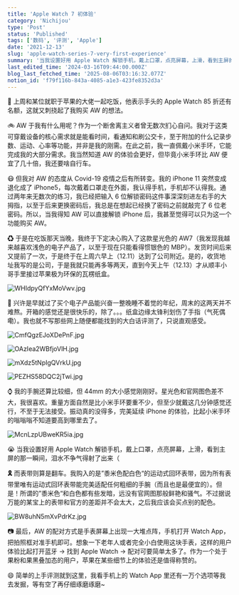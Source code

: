 ```yaml
---
title: 'Apple Watch 7 初体验'
category: 'Nichijou'
type: 'Post'
status: 'Published'
tags: ['数码', '评测', 'Apple']
date: '2021-12-13'
slug: 'apple-watch-series-7-very-first-experience'
summary: '当我设置好用 Apple Watch 解锁手机，戴上口罩，点亮屏幕，上滑，看到主屏的那一瞬间，泪水不争气得射了出来（'
last_edited_time: '2024-03-16T09:44:00.000Z'
blog_last_fetched_time: '2025-08-06T03:16:32.077Z'
notion_id: 'f79f116b-843a-4085-a1e3-423fe8352d3a'
---
```


🍜 上周和某位就职于苹果的大佬一起吃饭，他表示手头的 Apple Watch 85 折还有名额，这就又刺挠起了我购买 AW 的想法。

🚲 AW 于我有什么用呢？作为一个断舍离主义者曾无数次扪心自问。我对于这类可穿戴设备的核心需求就是能看时间，看通知和刷公交卡，至于附加的什么记录步数、运动、心率等功能，并非是我的刚需。在此之前，我一直佩戴小米手环，它能完成我的大部分需求。我当然知道 AW 的体验会更好，但毕竟小米手环比 AW 便宜了几十倍，我还要啥自行车。

😷 但我对 AW 的态度从 Covid-19 疫情之后有所转变。我的 iPhone 11 突然变成退化成了 iPhone5，每次戴着口罩走在外面，我认得手机，手机却不认得我。通过两年来无数次的练习，我已经把输入 6 位解锁密码这件事深深刻进左右手的大拇指，以至于后来更换密码后，我总是在想起已经换了密码之前就敲完了 6 位老密码。所以，当我得知 AW 可以直接解锁 iPhone 后，我甚至觉得可以只为这一个功能购买 AW。

♻ 于是在吃饭那天当晚，我终于下定决心购入了这款星光色的 AW7（我发现我越来越喜欢浅色的电子产品了，以至于现在只能看得惯银色的 MBP）。发货时间后来又提前了一次，于是终于在上周六早上（12.11）达到了公司附近。是的，收货地址我写的是公司，于是我就只能再多等两天，直到今天上午（12.13）才从顺丰小哥手里接过苹果极为环保的瓦楞纸盒。

![WHIdpyQfYxMoVwv.jpg](https://cdn.sa.net/2024/03/16/WHIdpyQfYxMoVwv.jpg)

🤕 兴许是早就过了买个电子产品能兴奋一整晚睡不着觉的年纪，周末的这两天并不难熬。开箱的感觉还是很快乐的，除了。。。纸盒边缘太锋利划伤了手指（气死偶嘞）。我也就不写那些网上随便都能找到的大白话评测了，只说直观感受。

![CmfQgzEJoXDePnF.jpg](https://cdn.sa.net/2024/03/16/CmfQgzEJoXDePnF.jpg)

![OAzIea2WBfjoVlH.jpg](https://cdn.sa.net/2024/03/16/OAzIea2WBfjoVlH.jpg)

![mXdz5tNpIgQVrkU.jpg](https://cdn.sa.net/2024/03/16/mXdz5tNpIgQVrkU.jpg)

![PEZHS58DQC2jTwi.jpg](https://cdn.sa.net/2024/03/16/PEZHS58DQC2jTwi.jpg)

⌚ 我的手腕还算比较细，但 44mm 的大小感觉刚刚好。星光色和官网图色差不大，我很喜欢。重量方面自然是比小米手环要重不少，但至少就戴这几分钟感觉还行，不至于无法接受。振动真的没得多，完美延续 iPhone 的体验，比起小米手环的嗡嗡嗡不知道要高到哪里去了。

![McnLzpUBweKR5ia.jpg](https://cdn.sa.net/2024/03/16/McnLzpUBweKR5ia.jpg)

😭 当我设置好用 Apple Watch 解锁手机，戴上口罩，点亮屏幕，上滑，看到主屏的那一瞬间，泪水不争气得射了出来（

**🎗️** 而表带则算是翻车。我购入的是”黍米色配白色“的运动式回环表带，因为所有表带里唯有运动式回环表带能完美适配任何粗细的手腕（而且也是最便宜的）。但是！所谓的”黍米色“和白色都有些发暗，远没有官网图那般鲜艳和骚气。不过据说万能的某宝上的表带和官方的差距并不会太大，之后我应该会买点别的配色。

![BW8uhN5mXvPdrKz.jpg](https://cdn.sa.net/2024/03/16/BW8uhN5mXvPdrKz.jpg)

📷 最后，AW 的配对方式是手表屏幕上出现一大堆点阵，手机打开 Watch App，把拍照框对准手机即可。想象一下老年人或者完全小白使用这块手表，这样的用户体验比起打开蓝牙 → 找到 Apple Watch → 配对可要简单太多了。作为一个处于果粉和果黑叠加态的用户，苹果在某些细节上的体验还是值得称赞的。

😄 简单的上手评测就到这里，我看手机上的 Watch App 里还有一万个选项等我去发掘，等有空了再仔细琢磨琢磨~
